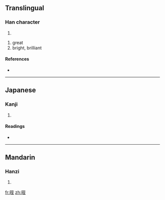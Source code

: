 ==Translingual==

===Han character===
{{Han char|rn=72|rad=日|as=06|sn=10|four=6101<sub>4</sub>|canj=日一戈土 (AMIG)}}

# {{defn|Han|sort=日06}}

# great
# bright, brilliant

====References====
* {{Han ref|kx=0495.010|dkj=13900|dj=0860.090|hdz=21507.020|uh=664A|ud=26186|bh=D1D3|bd=53715}}

----

==Japanese==

===Kanji===
{{ja-kanji|grade=|rs=日06}}

# {{defn|Japanese|sort=日06}}

====Readings====
* {{ja-readings|on=[[しつ]] (shitsu), [[しち]] (shichi)|kun=[[おおきい]] (ookii)}}

----

==Mandarin==

===Hanzi===
{{cmn-hanzi|pin=[[zhì]] ([[zhi4]])|wg=chih<sup>4</sup>}}
# {{defn|Mandarin|sort=日06}}

[[fr:晊]]
[[zh:晊]]